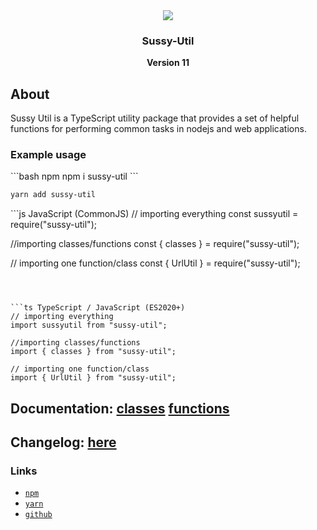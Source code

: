 <div align="center">
  <img src="./logo.png" />
  <h3>Sussy-Util</h3>
  <strong>Version 11</strong>
</div>

## About

Sussy Util is a TypeScript utility package that provides a set of helpful functions for performing common tasks in nodejs and web applications.

### Example usage

<CodeGroup>
```bash npm
npm i sussy-util
```

```bash yarn
yarn add sussy-util
```
</CodeGroup>

<CodeGroup>
```js JavaScript (CommonJS)
// importing everything
const sussyutil = require("sussy-util");

//importing classes/functions
const { classes } = require("sussy-util");

// importing one function/class
const { UrlUtil } = require("sussy-util");
```



```ts TypeScript / JavaScript (ES2020+)
// importing everything
import sussyutil from "sussy-util";

//importing classes/functions
import { classes } from "sussy-util";

// importing one function/class
import { UrlUtil } from "sussy-util";
```
</CodeGroup>

## Documentation: [classes](https://github.com/roteklaue/sussy-util/tree/master/docs/classes/README.md) [functions](https://github.com/roteklaue/sussy-util/tree/master/docs/functions/README.md)

## Changelog: [here](https://github.com/roteklaue/sussy-util/tree/master/CHANGELOG/README.md)

### Links

- [`npm`](https://npmjs.com/package/sussy-util)
- [`yarn`](https://yarnpkg.com/package/sussy-util)
- [`github`](https://github.com/roteklaue/sussy-util)
